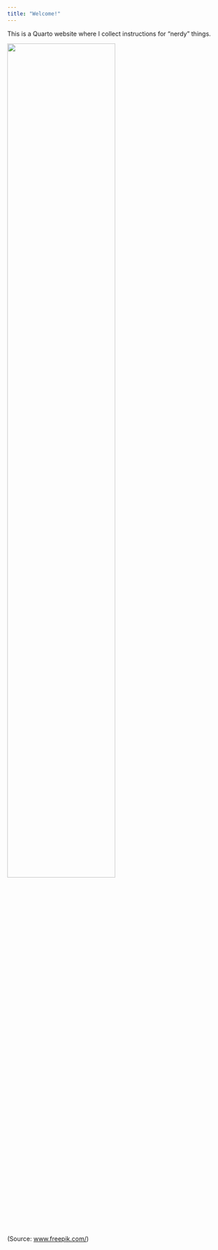 ```yaml
---
title: "Welcome!"
---
```

This is a Quarto website where I collect instructions for "nerdy" things.

![](./images/cat2_horiz.jpg){width=70%}<br>(Source: [www.freepik.com/](https://www.freepik.com/free-photo))



<!-- I deploy it on GH pages here: [{{< var website.site-url >}}]({{< var website.site-url >}})  -->

